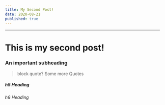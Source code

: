 ```yaml
---
title: My Second Post!
date: 2020-08-21
published: true
---
```

---
# This is my second post!

### An important subheading

> block quote?
> Some more
> Quotes

##### h5 Heading

###### h6 Heading